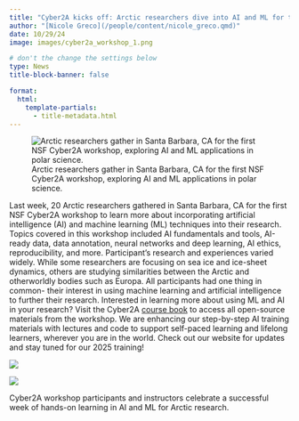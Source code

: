 ```yaml
--- 
title: "Cyber2A kicks off: Arctic researchers dive into AI and ML for transformative science in first Cyber2A workshop"
author: "[Nicole Greco](/people/content/nicole_greco.qmd)"
date: 10/29/24
image: images/cyber2a_workshop_1.png

# don't the change the settings below
type: News 
title-block-banner: false 

format: 
  html:
    template-partials: 
      - title-metadata.html
---
```


![Arctic researchers gather in Santa Barbara, CA for the first NSF Cyber2A workshop, exploring AI and ML applications in polar science.](images/cyber2a_workshop_1.png)

Last week, 20 Arctic researchers gathered in Santa Barbara, CA for the first NSF Cyber2A workshop to learn more about incorporating artificial intelligence (AI) and machine learning (ML) techniques into their research. Topics covered in this workshop included AI fundamentals and tools, AI-ready data, data annotation, neural networks and deep learning, AI ethics, reproducibility, and more. Participant’s research and experiences varied widely. While some researchers are focusing on sea ice and ice-sheet dynamics, others are studying similarities between the Arctic and otherworldly bodies such as Europa. All participants had one thing in common- their interest in using machine learning and artificial intelligence to further their research. Interested in learning more about using ML and AI in your research? Visit the Cyber2A [course book](https://cyber2a.github.io/cyber2a-course/) to access all open-source materials from the workshop. We are enhancing our step-by-step AI training materials with lectures and code to support self-paced learning and lifelong learners, wherever you are in the world. Check out our website for updates and stay tuned for our 2025 training!

::: {layout="[[1,1], [1]]"}

![](images/cyber2a_workshop_2.jpg)

![](images/cyber2a_workshop_3.jpg)

Cyber2A workshop participants and instructors celebrate a successful week of hands-on learning in AI and ML for Arctic research.
:::